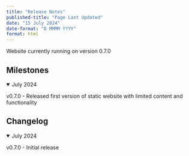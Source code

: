---
title: "Release Notes"
published-title: "Page Last Updated"
date: "15 July 2024"
date-format: "D MMMM YYYY"
format: html
---

Website currently running on version 0.7.0

## Milestones
<details open>
  <summary>July 2024</summary>
  <p>v0.7.0 - Released first version of static website with limited content and functionality</p>
</details>

## Changelog
<details open>
  <summary>July 2024</summary>
  <p>v0.7.0 - Initial release</p>
</details>